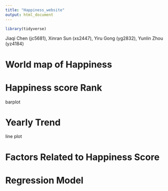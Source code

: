 ```yaml
---
title: "Happiness_website"
output: html_document
---
```


```r
library(tidyverse)
```

Jiaqi Chen (jc5681),
Xinran Sun (xs2447),
Yiru Gong (yg2832),
Yunlin Zhou (yz4184)

# World map of Happiness

# Happiness score Rank
barplot

# Yearly Trend
line plot

# Factors Related to Happiness Score

# Regression Model

